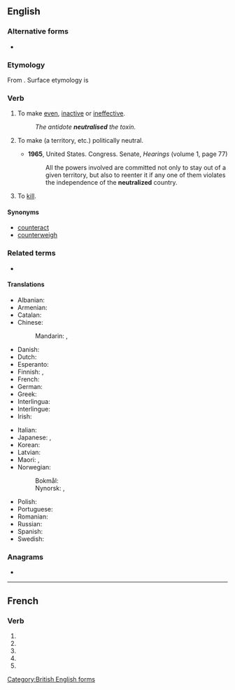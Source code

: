 {{also|neutralisé}}
==English==

===Alternative forms===
* {{l|en|neutralize}} {{qualifier|American}}

===Etymology===
From {{etyl|fr|en}} {{m|fr|neutraliser}}. Surface etymology is {{suffix|en|neutral|ise}}

===Verb===
{{en-verb|neutralis}}

# {{lb|en|transitive}} To make [[even]], [[inactive]] or [[ineffective]].
#: ''The antidote '''neutralised''' the toxin.''
# {{lb|en|transitive}} To make (a territory, etc.) politically neutral.
#* '''1965''', United States. Congress. Senate, ''Hearings'' (volume 1, page 77)
#*: All the powers involved are committed not only to stay out of a given territory, but also to reenter it if any one of them violates the independence of the '''neutralized''' country.
# {{lb|en|transitive|military|euphemism}} To [[kill]].

====Synonyms====
* [[counteract]]
* [[counterweigh]]

===Related terms===
* {{l|en|neutralisation}}

====Translations====
{{trans-top|to make even, inactive or ineffective}}
* Albanian: {{t+|sq|asnjanësoj}}
* Armenian: {{t+|hy|չեզոքացնել|sc=Armn}}
* Catalan: {{t+|ca|neutralitzar}}
* Chinese:
*: Mandarin: {{t+|cmn|中和|tr=zhōnghé|sc=Hani}}, {{t+|cmn|抵消|tr=dǐxiāo|sc=Hani}} 
* Danish: {{t|da|neutralisere}}
* Dutch: {{t+|nl|neutraliseren}}
* Esperanto: {{t|eo|neŭtraligi}}
* Finnish: {{t+|fi|neutraloida}}, {{t+|fi|neutralisoida}}
* French: {{t+|fr|neutraliser}}
* German: {{t+|de|neutralisieren}}
* Greek: {{t+|el|εξουδετερώνω}}
* Interlingua: {{t|ia|neutralisar}}
* Interlingue: {{t|ie|neutralisar}}
* Irish: {{t|ga|neodraigh}}
{{trans-mid}}
* Italian: {{t+|it|neutralizzare}}
* Japanese: {{t+|ja|中和|tr=ちゅうわする, chūwa suru|alt=中和する}}, {{t+|ja|相殺|tr=そうさいする, sōsai suru|alt=相殺する}}
* Korean: {{t|ko|중화하다}}
* Latvian: {{t|lv|neitralizēt|sc=Cyrl}}
* Maori: {{t|mi|whakangū}}, {{t|mi|whakaruhi}}
* Norwegian:
*: Bokmål: {{t|nb|nøytralisere}}
*: Nynorsk: {{t|nn|nøytralisere}}, {{t|nn|nøytralisera}}
* Polish: {{t|pl|neutralizować}}
* Portuguese: {{t+|pt|neutralizar}}
* Romanian: {{t+|ro|neutraliza}}
* Russian: {{t+|ru|нейтрализова́ть|impf|pf}}
* Spanish: {{t+|es|neutralizar}}
* Swedish: {{t+|sv|neutralisera}}
{{trans-bottom}}

[[Category:British English forms]]

===Anagrams===
* {{anagrams|en|a=aeeilnrstu|laurestine|lineatures|reinsulate}}

----

==French==

===Verb===
{{head|fr|verb form}}

# {{inflection of|fr|neutraliser||1|s|pres|indc}}
# {{inflection of|fr|neutraliser||3|s|pres|indc}}
# {{inflection of|fr|neutraliser||1|s|pres|subj}}
# {{inflection of|fr|neutraliser||3|s|pres|subj}}
# {{inflection of|fr|neutraliser||2|s|impr}}